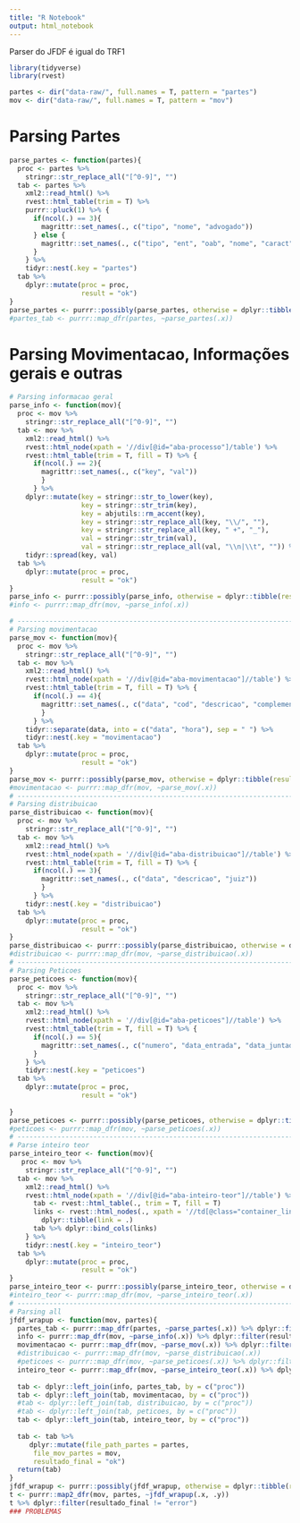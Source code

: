 ```yaml
---
title: "R Notebook"
output: html_notebook
---
```


Parser do JFDF é igual do TRF1

```r
library(tidyverse)
library(rvest)
```

```r
partes <- dir("data-raw/", full.names = T, pattern = "partes")
mov <- dir("data-raw/", full.names = T, pattern = "mov")
```

# Parsing Partes

```r
parse_partes <- function(partes){
  proc <- partes %>% 
    stringr::str_replace_all("[^0-9]", "")
  tab <- partes %>% 
    xml2::read_html() %>% 
    rvest::html_table(trim = T) %>% 
    purrr::pluck(1) %>% {
      if(ncol(.) == 3){
        magrittr::set_names(., c("tipo", "nome", "advogado"))
      } else {
        magrittr::set_names(., c("tipo", "ent", "oab", "nome", "caract")) 
      }
    } %>% 
    tidyr::nest(.key = "partes")
  tab %>% 
    dplyr::mutate(proc = proc,
                  result = "ok")
}
parse_partes <- purrr::possibly(parse_partes, otherwise = dplyr::tibble(result = "error"))
#partes_tab <- purrr::map_dfr(partes, ~parse_partes(.x))
```

# Parsing Movimentacao, Informações gerais e outras

```r
# Parsing informacao geral
parse_info <- function(mov){
  proc <- mov %>% 
    stringr::str_replace_all("[^0-9]", "")
  tab <- mov %>% 
    xml2::read_html() %>% 
    rvest::html_node(xpath = '//div[@id="aba-processo"]/table') %>% 
    rvest::html_table(trim = T, fill = T) %>% {
      if(ncol(.) == 2){
        magrittr::set_names(., c("key", "val"))
        }
      } %>%   
    dplyr::mutate(key = stringr::str_to_lower(key),
                  key = stringr::str_trim(key),
                  key = abjutils::rm_accent(key),
                  key = stringr::str_replace_all(key, "\\/", ""),
                  key = stringr::str_replace_all(key, " +", "_"),
                  val = stringr::str_trim(val),
                  val = stringr::str_replace_all(val, "\\n|\\t", "")) %>% 
    tidyr::spread(key, val)
  tab %>% 
    dplyr::mutate(proc = proc,
                  result = "ok")
}
parse_info <- purrr::possibly(parse_info, otherwise = dplyr::tibble(result = "error"))
#info <- purrr::map_dfr(mov, ~parse_info(.x))

# ------------------------------------------------------------------------------------------------------------------------------------------
# Parsing movimentacao
parse_mov <- function(mov){
  proc <- mov %>% 
    stringr::str_replace_all("[^0-9]", "")
  tab <- mov %>% 
    xml2::read_html() %>% 
    rvest::html_node(xpath = '//div[@id="aba-movimentacao"]//table') %>% 
    rvest::html_table(trim = T, fill = T) %>% {
      if(ncol(.) == 4){
        magrittr::set_names(., c("data", "cod", "descricao", "complemento"))
        }
      } %>% 
    tidyr::separate(data, into = c("data", "hora"), sep = " ") %>% 
    tidyr::nest(.key = "movimentacao")
  tab %>% 
    dplyr::mutate(proc = proc,
                  result = "ok")
}
parse_mov <- purrr::possibly(parse_mov, otherwise = dplyr::tibble(result = "error"))
#movimentacao <- purrr::map_dfr(mov, ~parse_mov(.x))
# ------------------------------------------------------------------------------------------------------------------------------------------
# Parsing distribuicao
parse_distribuicao <- function(mov){
  proc <- mov %>% 
    stringr::str_replace_all("[^0-9]", "")
  tab <- mov %>% 
    xml2::read_html() %>% 
    rvest::html_node(xpath = '//div[@id="aba-distribuicao"]//table') %>% 
    rvest::html_table(trim = T, fill = T) %>% {
      if(ncol(.) == 3){
        magrittr::set_names(., c("data", "descricao", "juiz"))
        }
      } %>% 
    tidyr::nest(.key = "distribuicao")
  tab %>% 
    dplyr::mutate(proc = proc,
                  result = "ok")
}
parse_distribuicao <- purrr::possibly(parse_distribuicao, otherwise = dplyr::tibble(result = "error"))
#distribuicao <- purrr::map_dfr(mov, ~parse_distribuicao(.x))
# ------------------------------------------------------------------------------------------------------------------------------------------
# Parsing Peticoes
parse_peticoes <- function(mov){
  proc <- mov %>% 
    stringr::str_replace_all("[^0-9]", "")
  tab <- mov %>% 
    xml2::read_html() %>% 
    rvest::html_node(xpath = '//div[@id="aba-peticoes"]//table') %>% 
    rvest::html_table(trim = T, fill = T) %>% {
      if(ncol(.) == 5){
        magrittr::set_names(., c("numero", "data_entrada", "data_juntada", "tipo", "complemento"))
      }
    } %>% 
    tidyr::nest(.key = "peticoes")
  tab %>% 
    dplyr::mutate(proc = proc,
                  result = "ok")
    
}
parse_peticoes <- purrr::possibly(parse_peticoes, otherwise = dplyr::tibble(result = "error"))
#peticoes <- purrr::map_dfr(mov, ~parse_peticoes(.x))
# ------------------------------------------------------------------------------------------------------------------------------------------
# Parse inteiro teor
parse_inteiro_teor <- function(mov){
   proc <- mov %>% 
    stringr::str_replace_all("[^0-9]", "")
  tab <- mov %>% 
    xml2::read_html() %>% 
    rvest::html_node(xpath = '//div[@id="aba-inteiro-teor"]//table') %>% {
      tab <- rvest::html_table(., trim = T, fill = T)
      links <- rvest::html_nodes(., xpath = '//td[@class="container_link"]//a[@class="link_doc"]') %>% rvest::html_attr('href') %>% 
        dplyr::tibble(link = .)
      tab %>% dplyr::bind_cols(links)
    } %>% 
    tidyr::nest(.key = "inteiro_teor")
  tab %>% 
    dplyr::mutate(proc = proc,
                  result = "ok")  
}
parse_inteiro_teor <- purrr::possibly(parse_inteiro_teor, otherwise = dplyr::tibble(result = "error"))
#inteiro_teor <- purrr::map_dfr(mov, ~parse_inteiro_teor(.x))
# ------------------------------------------------------------------------------------------------------------------------------------------
# Parsing all
jfdf_wrapup <- function(mov, partes){
  partes_tab <- purrr::map_dfr(partes, ~parse_partes(.x)) %>% dplyr::filter(result != "error")
  info <- purrr::map_dfr(mov, ~parse_info(.x)) %>% dplyr::filter(result != "error")
  movimentacao <- purrr::map_dfr(mov, ~parse_mov(.x)) %>% dplyr::filter(result != "error") 
  #distribuicao <- purrr::map_dfr(mov, ~parse_distribuicao(.x))
  #peticoes <- purrr::map_dfr(mov, ~parse_peticoes(.x)) %>% dplyr::filter(result != "error") 
  inteiro_teor <- purrr::map_dfr(mov, ~parse_inteiro_teor(.x)) %>% dplyr::filter(result != "error") 
  
  tab <- dplyr::left_join(info, partes_tab, by = c("proc"))
  tab <- dplyr::left_join(tab, movimentacao, by = c("proc"))
  #tab <- dplyr::left_join(tab, distribuicao, by = c("proc"))
  #tab <- dplyr::left_join(tab, peticoes, by = c("proc"))
  tab <- dplyr::left_join(tab, inteiro_teor, by = c("proc"))
  
  tab <- tab %>% 
     dplyr::mutate(file_path_partes = partes,
      file_mov_partes = mov,
      resultado_final = "ok")
  return(tab)
}
jfdf_wrapup <- purrr::possibly(jfdf_wrapup, otherwise = dplyr::tibble(resultado_final = "error"))
t <- purrr::map2_dfr(mov, partes, ~jfdf_wrapup(.x, .y))
t %>% dplyr::filter(resultado_final != "error")
### PROBLEMAS

```

